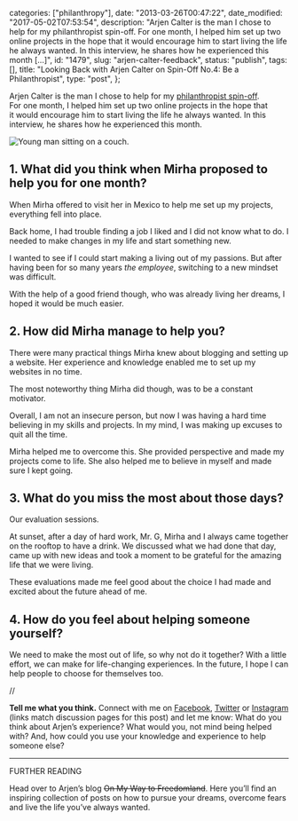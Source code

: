 
  categories: ["philanthropy"],
  date: "2013-03-26T00:47:22",
  date_modified: "2017-05-02T07:53:54",
  description:
    "Arjen Calter is the man I chose to help for my philanthropist spin-off. For one month, I helped him set up two online projects in the hope that it would encourage him to start living the life he always wanted. In this interview, he shares how he experienced this month […]",
  id: "1479",
  slug: "arjen-calter-feedback",
  status: "publish",
  tags: [],
  title: "Looking Back with Arjen Calter on Spin-Off No.4: Be a Philanthropist",
  type: "post",
};


Arjen Calter is the man I chose to help for my [philanthropist spin-off](/tsop/posts/philanthropist-month). For one month, I helped him set up two online projects in the hope that it would encourage him to start living the life he always wanted. In this interview, he shares how he experienced this month.

![Young man sitting on a couch.](/pages/tsop/posts/arjen-calter-feedback/arjen-calter_1c.png)

## 1. What did you think when Mirha proposed to help you for one month?

When Mirha offered to visit her in Mexico to help me set up my projects, everything fell into place.

Back home, I had trouble finding a job I liked and I did not know what to do. I needed to make changes in my life and start something new.

I wanted to see if I could start making a living out of my passions. But after having been for so many years _the employee_, switching to a new mindset was difficult.

With the help of a good friend though, who was already living her dreams, I hoped it would be much easier.

## 2. How did Mirha manage to help you?

There were many practical things Mirha knew about blogging and setting up a website. Her experience and knowledge enabled me to set up my websites in no time.

The most noteworthy thing Mirha did though, was to be a constant motivator.

Overall, I am not an insecure person, but now I was having a hard time believing in my skills and projects. In my mind, I was making up excuses to quit all the time.

Mirha helped me to overcome this. She provided perspective and made my projects come to life. She also helped me to believe in myself and made sure I kept going.

## 3. What do you miss the most about those days?

Our evaluation sessions.

At sunset, after a day of hard work, Mr. G, Mirha and I always came together on the rooftop to have a drink. We discussed what we had done that day, came up with new ideas and took a moment to be grateful for the amazing life that we were living.

These evaluations made me feel good about the choice I had made and excited about the future ahead of me.

## 4. How do you feel about helping someone yourself?

We need to make the most out of life, so why not do it together? With a little effort, we can make for life-changing experiences. In the future, I hope I can help people to choose for themselves too.

//

**Tell me what you think.** Connect with me on [Facebook](https://www.facebook.com/thespinoffproject/photos/a.836156073082946.1073741831.443190319046192/837177606314126/), [Twitter](https://twitter.com/mirhamasala/status/527474928300589057) or [Instagram](http://instagram.com/p/vdSMuUEyHv/) (links match discussion pages for this post) and let me know: What do you think about Arjen’s experience? What would you, not mind being helped with? And, how could you use your knowledge and experience to help someone else?

---

FURTHER READING

Head over to Arjen’s blog ~~On My Way to Freedomland~~. Here you’ll find an inspiring collection of posts on how to pursue your dreams, overcome fears and live the life you’ve always wanted.
